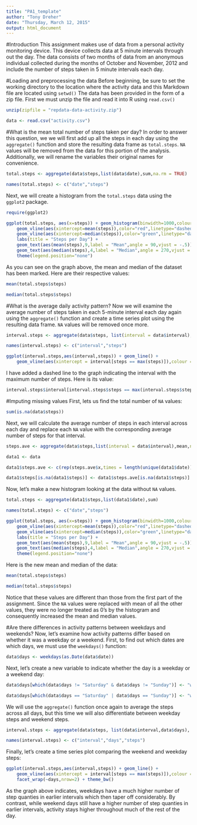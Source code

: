```yaml
---
title: "PA1_template"
author: "Tony Dreher"
date: "Thursday, March 12, 2015"
output: html_document
---
```


#Introduction
This assignment makes use of data from a personal activity monitoring device. This device collects data at 5 minute intervals through out the day. The data consists of two months of data from an anonymous individual collected during the months of October and November, 2012 and include the number of steps taken in 5 minute intervals each day.

#Loading and preprocessing the data
Before beginning, be sure to set the working directory to the location where the activity data and this Markdown file are located using `setwd()` The data has been provided in the form of a zip file.  First we must unzip the file and read it into R using `read.csv()`

```r


unzip(zipfile = "repdata-data-activity.zip")

data <- read.csv("activity.csv")

```

#What is the mean total number of steps taken per day?
In order to answer this question, we we will first add up all the steps in each day using the `aggregate()` function and store the resulting data frame as `total.steps`.  `NA` values will be removed from the data for this portion of the analysis.  Additionally, we will rename the variables their original names for convenience.

```r
total.steps <- aggregate(data$steps,list(data$date),sum,na.rm = TRUE)

names(total.steps) <- c("date","steps")
```

Next, we will create a histogram from the `total.steps` data using the `ggplot2` package.

```r

require(ggplot2)

ggplot(total.steps, aes(x=steps)) + geom_histogram(binwidth=1000,colour = "white",fill = "blue") + 
    geom_vline(aes(xintercept=mean(steps)),color="red",linetype="dashed",size=1) + 
    geom_vline(aes(xintercept=median(steps)),color="green",linetype="dashed",size=1,) + 
    labs(title = "Steps per Day") +
    geom_text(aes(mean(steps),9,label = "Mean",angle = 90,vjust = -.5)) +
    geom_text(aes(median(steps),4,label = "Median",angle = 270,vjust = -.5,colour = "red"))+
    theme(legend.position="none")
```

As you can see on the graph above, the mean and median of the dataset has been marked.  Here are their respective values:
```r
mean(total.steps$steps)

median(total.steps$steps)

```

#What is the average daily activity pattern?
Now we will examine the average number of steps taken in each 5-minute interval each day again using the `aggregate()` function and create a time series plot using the resulting data frame.  `NA` values will be removed once more.

```r

interval.steps <- aggregate(data$steps, list(interval = data$interval), mean, na.rm = TRUE)

names(interval.steps) <- c("interval","steps")

ggplot(interval.steps,aes(interval,steps)) + geom_line() + 
    geom_vline(aes(xintercept = interval[steps == max(steps)]),colour = "red", linetype = "dashed")

```

I have added a dashed line to the graph indicating the interval with the maximum number of steps.  Here is its value:

```r
interval.steps$interval[interval.steps$steps == max(interval.steps$steps)]

```

#Imputing missing values
First, lets us find the total number of `NA` values:

```r
sum(is.na(data$steps))
```

Next, we will calculate the average number of steps in each interval across each day and replace each `NA` value with the corresponding average number of steps for that interval.

```r
steps.ave <- aggregate(data$steps,list(interval = data$interval),mean,na.rm = TRUE)

data1 <- data

data1$steps.ave <- c(rep(steps.ave$x,times = length(unique(data1$date))))

data1$steps[is.na(data1$steps)] <- data1$steps.ave[is.na(data1$steps)]
```

Now, let's make a new histogram looking at the data without `NA` values.

```r
total.steps <- aggregate(data1$steps,list(data1$date),sum)

names(total.steps) <- c("date","steps")

ggplot(total.steps, aes(x=steps)) + geom_histogram(binwidth=1000,colour = "white",fill = "blue") + 
    geom_vline(aes(xintercept=mean(steps)),color="red",linetype="dashed",size=1) + 
    geom_vline(aes(xintercept=median(steps)),color="green",linetype="dashed",size=1,) + 
    labs(title = "Steps per Day") +
    geom_text(aes(mean(steps),9,label = "Mean",angle = 90,vjust = -.5)) +
    geom_text(aes(median(steps),4,label = "Median",angle = 270,vjust = -.5,colour = "red"))+
    theme(legend.position="none")
```

Here is the new mean and median of the data:

```r
mean(total.steps$steps)

median(total.steps$steps)
```

Notice that these values are different than those from the first part of the assignment.  Since the `NA` values were replaced with mean of all the other values, they were no longer treated as 0's by the histogram and consequently increased the mean and median values.

#Are there differences in activity patterns between weekdays and weekends?
Now, let's examine how activity patterns differ based on whether it was a weekday or a weekend. First, to find out which dates are which days, we must use the `weekdays()` function: 

```r
data$days <- weekdays(as.Date(data$date))
```

Next, let's create a new variable to indicate whether the day is a weekday or a weekend day:

```r
data$days[which(data$days != "Saturday" & data$days != "Sunday")] <- "weekday"

data$days[which(data$days == "Saturday" | data$days == "Sunday")] <- "weekend"
```

We will use the `aggregate()` function once again to average the steps across all days, but this time we will also differentiate between weekday steps and weekend steps.

```r
interval.steps <- aggregate(data$steps, list(data$interval,data$days), mean, na.rm = TRUE)

names(interval.steps) <- c("interval","days","steps")
```

Finally, let's create a time series plot comparing the weekend and weekday steps:

```r
ggplot(interval.steps,aes(interval,steps)) + geom_line() + 
    geom_vline(aes(xintercept = interval[steps == max(steps)]),colour = "red",linetype = "dashed") + 
    facet_wrap(~days,nrow=2) + theme_bw()
```

As the graph above indicates, weekdays have a much higher number of step quanties in earlier intervals which then taper off considerably.  By contrast, while weekend days still have a higher number of step quanties in earlier intervals, activity stays higher throughout much of the rest of the day.